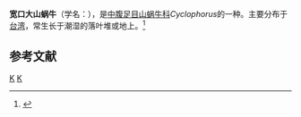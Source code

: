 {{Speciesbox
| taxon = Cyclophorus latus
| binomial_authority = Kuroda, 1941
}}
'''宽口大山蜗牛'''（学名：''{{lang|la|Cyclophorus latus}}''），是[[中腹足目|中腹足目]][[山蜗牛科|山蜗牛科]]''Cyclophorus''的一种。主要分布于[[台湾|台湾]]，常生长于潮湿的落叶堆或地上。<ref>{{cite web|url=http://shell.sinica.edu.tw/chinese/shellbase_detail.php?science_no=239|title=国际贝库：宽口大山蜗牛|publisher=台湾贝类资料库|accessdate=2009-08-11|archive-date=2016-03-04|archive-url=https://web.archive.org/web/20160304111146/http://shell.sinica.edu.tw/chinese/shellbase_detail.php?science_no=239|dead-url=no}}</ref>

== 参考文献 ==
{{reflist}}
{{Taxonbar|from=Q10951137}}

[[Category:環口螺科|K]]
[[Category:_1941年描述的动物|K]]